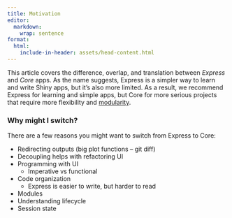 ```yaml
---
title: Motivation
editor:
  markdown:
    wrap: sentence
format:
  html:
    include-in-header: assets/head-content.html
---
```


This article covers the difference, overlap, and translation between _Express_ and _Core_ apps.
As the name suggests, Express is a simpler way to learn and write Shiny apps, but it's also more limited.
As a result, we recommend Express for learning and simple apps, but Core for more serious projects that require more flexibility and [modularity](modules.qmd).

### Why might I switch? {#why-switch}

There are a few reasons you might want to switch from Express to Core:

* Redirecting outputs (big plot functions -- git diff)
* Decoupling helps with refactoring UI
* Programming with UI
  - Imperative vs functional
* Code organization
  - Express is easier to write, but harder to read
* Modules
* Understanding lifecycle
* Session state
